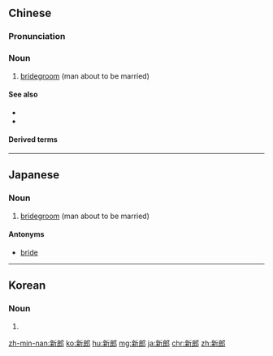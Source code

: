 {{also|新郞}}
==Chinese==
{{zh-forms}}

===Pronunciation===
{{zh-pron
|m=xīnláng
|c=san1 long4
|h=pfs=sîn-lòng
|mn=sin-lông
|cat=n
}}

===Noun===
{{zh-noun}}

# [[bridegroom]] (man about to be married)

====See also====
* {{zh-l|新娘|bride}}
* {{zh-l|新婦}}

====Derived terms====
{{zh-der|新郎官|新郎君|新郎哥|新郎公}}

{{zh-cat|Family}}

----

==Japanese==
{{ja-kanjitab|しん|ろう|yomi=on}}

===Noun===
{{ja-noun|しんろう}}

# [[bridegroom]] (man about to be married)

====Antonyms====
* {{ja-def|新婦}} [[bride]]

----

==Korean==
{{ko-hanjatab}}

===Noun===
{{ko-noun|hj|hangeul=신랑}}

# {{hanja form of|신랑|[[bridegroom]]}}

[[zh-min-nan:新郎]]
[[ko:新郎]]
[[hu:新郎]]
[[mg:新郎]]
[[ja:新郎]]
[[chr:新郎]]
[[zh:新郎]]